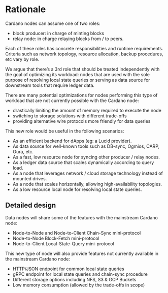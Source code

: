 # Rationale

Cardano nodes can assume one of two roles:

- block producer: in charge of minting blocks
- relay node: in charge relaying blocks from / to peers.

Each of these roles has concrete responsibilities and runtime requirements. Criteria such as network topology, resource allocation, backup procedures, etc vary by role.

We argue that there’s a 3rd role that should be treated independently with the goal of optimizing its workload: nodes that are used with the sole purpose of resolving local state queries or serving as data source for downstream tools that require ledger data.

There are many potential optimizations for nodes performing this type of workload that are not currently possible with the Cardano node:

- drastically limiting the amount of memory required to execute the node
- switching to storage solutions with different trade-offs
- providing alternative wire protocols more friendly for data queries

This new role would be useful in the following scenarios:

- As an efficient backend for dApps (eg: a Lucid provider).
- As data source for well-known tools such as DB-sync, Ogmios, CARP, Oura, etc.
- As a fast, low resource node for syncing other producer / relay nodes.
- As a ledger data source that scales dynamically according to query load.
- As a node that leverages network / cloud storage technology instead of mounted drives.
- As a node that scales horizontally, allowing high-availability topologies.
- As a low resource local node for resolving local state queries.

## Detailed design

Data nodes will share some of the features with the mainstream Cardano node:

- Node-to-Node and Node-to-Client Chain-Sync mini-protocol
- Node-to-Node Block-Fetch mini-protocol
- Node-to-Client Local-State-Query mini-protocol

This new type of node will also provide features not currently available in the mainstream Cardano node:

- HTTP/JSON endpoint for common local state queries
- gRPC endpoint for local state queries and chain-sync procedure
- Different storage options including NFS, S3 & GCP Buckets
- Low memory consumption (allowed by the trade-offs in scope) 

